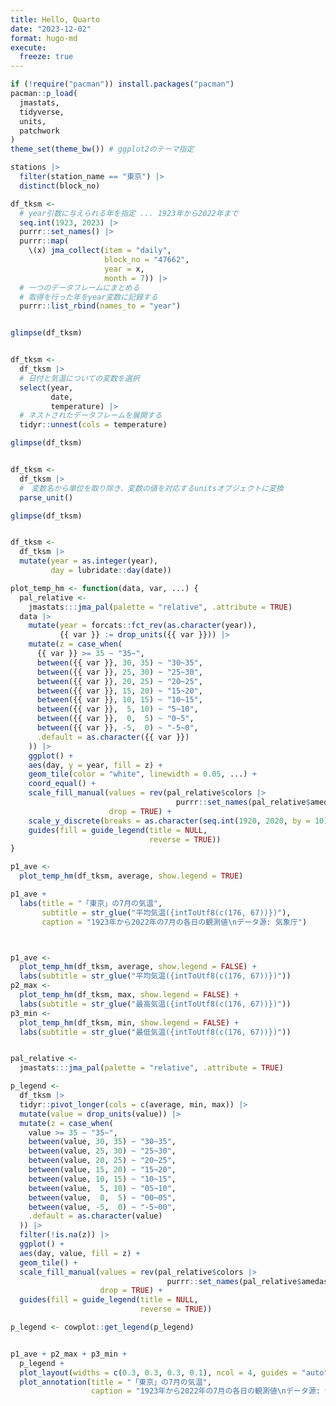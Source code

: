 ```yaml
---
title: Hello, Quarto
date: "2023-12-02"
format: hugo-md
execute:
  freeze: true
---
```


```r
if (!require("pacman")) install.packages("pacman")
pacman::p_load(
  jmastats,
  tidyverse,
  units,
  patchwork
)
theme_set(theme_bw()) # ggplot2のテーマ指定

stations |>
  filter(station_name == "東京") |>
  distinct(block_no)

df_tksm <-
  # year引数に与えられる年を指定 ... 1923年から2022年まで
  seq.int(1923, 2023) |>
  purrr::set_names() |>
  purrr::map(
    \(x) jma_collect(item = "daily",
                     block_no = "47662",
                     year = x,
                     month = 7)) |>
  # 一つのデータフレームにまとめる
  # 取得を行った年をyear変数に記録する
  purrr::list_rbind(names_to = "year")


glimpse(df_tksm)


df_tksm <-
  df_tksm |>
  # 日付と気温についての変数を選択
  select(year,
         date,
         temperature) |>
  # ネストされたデータフレームを展開する
  tidyr::unnest(cols = temperature)

glimpse(df_tksm)


df_tksm <-
  df_tksm |>
  #　変数名から単位を取り除き、変数の値を対応するunitsオブジェクトに変換
  parse_unit()

glimpse(df_tksm)


df_tksm <- 
  df_tksm |>
  mutate(year = as.integer(year),
         day = lubridate::day(date))

plot_temp_hm <- function(data, var, ...) {
  pal_relative <-
    jmastats:::jma_pal(palette = "relative", .attribute = TRUE)
  data |>
    mutate(year = forcats::fct_rev(as.character(year)),
           {{ var }} := drop_units({{ var }})) |>
    mutate(z = case_when(
      {{ var }} >= 35 ~ "35~",
      between({{ var }}, 30, 35) ~ "30~35",
      between({{ var }}, 25, 30) ~ "25~30",
      between({{ var }}, 20, 25) ~ "20~25",
      between({{ var }}, 15, 20) ~ "15~20",
      between({{ var }}, 10, 15) ~ "10~15",
      between({{ var }},  5, 10) ~ "5~10",
      between({{ var }},  0,  5) ~ "0~5",
      between({{ var }}, -5,  0) ~ "-5~0",
      .default = as.character({{ var }})
    )) |>
    ggplot() +
    aes(day, y = year, fill = z) +
    geom_tile(color = "white", linewidth = 0.05, ...) +
    coord_equal() +
    scale_fill_manual(values = rev(pal_relative$colors |>
                                     purrr::set_names(pal_relative$amedas$labels)),
                      drop = TRUE) +
    scale_y_discrete(breaks = as.character(seq.int(1920, 2020, by = 10))) +
    guides(fill = guide_legend(title = NULL,
                               reverse = TRUE))
}

p1_ave <- 
  plot_temp_hm(df_tksm, average, show.legend = TRUE)

p1_ave +
  labs(title = "「東京」の7月の気温",
       subtitle = str_glue("平均気温({intToUtf8(c(176, 67))})"),
       caption = "1923年から2022年の7月の各日の観測値\nデータ源: 気象庁")



p1_ave <- 
  plot_temp_hm(df_tksm, average, show.legend = FALSE) +
  labs(subtitle = str_glue("平均気温({intToUtf8(c(176, 67))})"))
p2_max <-
  plot_temp_hm(df_tksm, max, show.legend = FALSE) +
  labs(subtitle = str_glue("最高気温({intToUtf8(c(176, 67))})"))
p3_min <-
  plot_temp_hm(df_tksm, min, show.legend = FALSE) +
  labs(subtitle = str_glue("最低気温({intToUtf8(c(176, 67))})"))


pal_relative <-
  jmastats:::jma_pal(palette = "relative", .attribute = TRUE)

p_legend <-
  df_tksm |>
  tidyr::pivot_longer(cols = c(average, min, max)) |>
  mutate(value = drop_units(value)) |>
  mutate(z = case_when(
    value >= 35 ~ "35~",
    between(value, 30, 35) ~ "30~35",
    between(value, 25, 30) ~ "25~30",
    between(value, 20, 25) ~ "20~25",
    between(value, 15, 20) ~ "15~20",
    between(value, 10, 15) ~ "10~15",
    between(value,  5, 10) ~ "05~10",
    between(value,  0,  5) ~ "00~05",
    between(value, -5,  0) ~ "-5~00",
    .default = as.character(value)
  )) |>
  filter(!is.na(z)) |>
  ggplot() +
  aes(day, value, fill = z) +
  geom_tile() +
  scale_fill_manual(values = rev(pal_relative$colors |>
                                   purrr::set_names(pal_relative$amedas$labels)),
                    drop = TRUE) +
  guides(fill = guide_legend(title = NULL,
                             reverse = TRUE))

p_legend <- cowplot::get_legend(p_legend)


p1_ave + p2_max + p3_min +
  p_legend +
  plot_layout(widths = c(0.3, 0.3, 0.3, 0.1), ncol = 4, guides = "auto") +
  plot_annotation(title = "「東京」の7月の気温",
                  caption = "1923年から2022年の7月の各日の観測値\nデータ源: 気象庁")
```